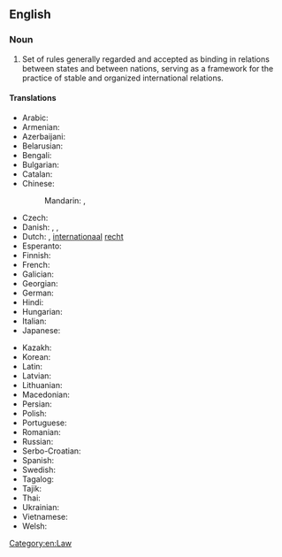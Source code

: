 ==English==
{{wikipedia}}

===Noun===
{{en-noun|-}}

# Set of rules generally regarded and accepted as binding in relations between states and between nations, serving as a framework for the practice of stable and organized international relations.

====Translations====
{{trans-top|set of rules applied to the relations between nations}}
* Arabic: {{t-needed|ar}}
* Armenian: {{t+|hy|միջազգային իրավունք}}
* Azerbaijani: {{t|az|beynəlxalq hüquq}}
* Belarusian: {{t|be|міжнароднае права|n}}
* Bengali: {{t|bn|আন্তর্জাতিক আইন}}
* Bulgarian: {{t|bg|международно право|n}}
* Catalan: {{t|ca|dret internacional}}
* Chinese:
*: Mandarin: {{t+|cmn|國際法|sc=Hani}}, {{t+|cmn|国际法|tr=guójìfǎ|sc=Hani}}
* Czech: {{t|cs|mezinárodní právo|n}}
* Danish: {{t|da|folkeret|c}}, {{t|da|international ret|c}}, {{t|da|international lov|c}}
* Dutch: {{t+|nl|volkenrecht|n}}, [[internationaal]] [[recht]] {{g|n}}
* Esperanto: {{t|eo|internacia juro}}
* Finnish: {{t+|fi|kansainvälinen oikeus}}
* French: {{t|fr|droit international|m}}
* Galician: {{t|gl|dereito internacional|m}}
* Georgian: {{t|ka|საერთაშორისო სამართალი}}
* German: {{t+|de|Völkerrecht|n}}
* Hindi: {{t|hi|अन्तरराष्ट्रीय विधि}}
* Hungarian: {{t|hu|nemzetközi jog}}
* Italian: {{t+|it|diritto internazionale|m}}
* Japanese: {{t+|ja|国際法|tr=こくさいほう}}
{{trans-mid}}
* Kazakh: {{t|kk|халықаралық құқық}}
* Korean: {{t|ko|국제법(國際法)}}
* Latin: {{t|la|ius internationale|n}}
* Latvian: {{t|lv|starptautiskās tiesības}}
* Lithuanian: {{t|lt|tarptautinė teisė}}
* Macedonian: {{t|mk|меѓународно право|n}}
* Persian: {{t|fa|حقوق بین‌الملل}}
* Polish: {{t+|pl|prawo międzynarodowe|n}}
* Portuguese: {{t+|pt|direito internacional|m}}
* Romanian: {{t+|ro|drept internațional|n}}
* Russian: {{t|ru|междунаро́дное пра́во|n}}
* Serbo-Croatian: {{t|sh|međunarodno pravo|n}}
* Spanish: {{t|es|derecho internacional|m}}
* Swedish: {{t|sv|internationell rätt}}
* Tagalog: {{t|tl|batas-pandaigdig}}
* Tajik: {{t|tg|ҳуқуқи байналмилалӣ}}
* Thai: {{t|th|กฎหมายระหว่างประเทศ}}
* Ukrainian: {{t-needed|uk}}
* Vietnamese: {{t|vi|luật quốc tế}}
* Welsh: {{t|cy|cyfraith ryngwladol}}
{{trans-bottom}}

[[Category:en:Law]]
